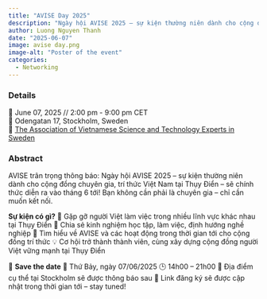 ```yaml
---
title: "AVISE Day 2025"
description: "Ngày hội AVISE 2025 – sự kiện thường niên dành cho cộng đồng chuyên gia, trí thức Việt Nam tại Thụy Điển"
author: Luong Nguyen Thanh
date: "2025-06-07"
image: avise day.png
image-alt: "Poster of the event"
categories:
  - Networking
---
```


### Details

📆 June 07, 2025 // 2:00 pm - 9:00 pm CET  
🏨 Odengatan 17, Stockholm, Sweden  
🌠 [The Association of Vietnamese Science and Technology Experts in Sweden](https://www.linkedin.com/groups/14482383/)

### Abstract

AVISE trân trọng thông báo: Ngày hội AVISE 2025 – sự kiện thường niên dành cho cộng đồng chuyên gia, trí thức Việt Nam tại Thụy Điển – sẽ chính thức diễn ra vào tháng 6 tới!
Bạn không cần phải là chuyên gia – chỉ cần muốn kết nối.

**Sự kiện có gì?**
🌱 Gặp gỡ người Việt làm việc trong nhiều lĩnh vực khác nhau tại Thụy Điển
🤝 Chia sẻ kinh nghiệm học tập, làm việc, định hướng nghề nghiệp
🎯 Tìm hiểu về AVISE và các hoạt động trong thời gian tới cho cộng đồng trí thức
💡 Cơ hội trở thành thành viên, cùng xây dựng cộng đồng người Việt vững mạnh tại Thụy Điển

📌 **Save the date**
📅 Thứ Bảy, ngày 07/06/2025
🕒 14h00 – 21h00
📍 Địa điểm cụ thể tại Stockholm sẽ được thông báo sau
📲 Link đăng ký sẽ được cập nhật trong thời gian tới – stay tuned!


